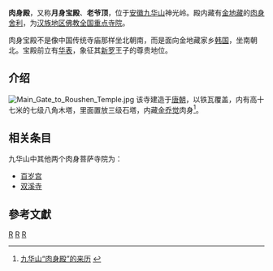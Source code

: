 {{文物保护单位
| 级别 = 全国
| Cat = 安徽全国重点文物保护单位
| 省区市 = 安徽省
| 图片 = [[File:Roushen_Temple.jpg|300px]]
| 名称 = 肉身宝殿
| 编号 = 7-1058-3-356
| 分类 = 古建筑、历史纪念建筑及其它
| 时代 = 清
| 所在 = [[池州市|池州市]][[青阳县|青阳县]]
| 登录 = 2013年3月
}}
'''肉身殿'''，又称'''月身宝殿'''、'''老爷顶'''，位于[[安徽省|安徽]][[九华山|九华山]]神光岭。殿内藏有[[金地藏|金地藏]]的[[肉身舍利|肉身舍利]]，为[[汉族地区佛教全国重点寺院|汉族地区佛教全国重点寺院]]。

肉身宝殿不是像中国传统寺庙那样坐北朝南，而是面向金地藏家乡[[韩国|韩国]]，坐南朝北。宝殿前立有[[华表|华表]]，象征其[[新罗|新罗]]王子的尊贵地位。

== 介绍 ==
[[File:Main_Gate_to_Roushen_Temple.jpg|thumb]]
该寺建造于[[唐朝|唐朝]]，以铁瓦覆盖，内有高十七米的七级八角木塔，里面置放三级石塔，内藏[[金乔觉|金乔觉]]肉身<ref>[http://www.ahage.net/chizhou/jiuhuashan-roushendian-delaili.html 九华山“肉身殿”的来历] {{Wayback|url=http://www.ahage.net/chizhou/jiuhuashan-roushendian-delaili.html |date=20100507074706 }}</ref>。

==相关条目==
九华山中其他两个肉身菩萨寺院为：
*[[百岁宫|百岁宫]]
*[[双溪寺|双溪寺]]

==參考文獻==
{{reflist}}

{{China-buddhism-temple}}
{{安徽全国重点文物保护单位}}
{{佛教小作品}}
{{全国重点文物保护单位小作品}}

[[Category:汉族地区佛教全国重点寺院|R]]
[[Category:池州文物保护单位|R]]
[[Category:九华山佛寺|R]]